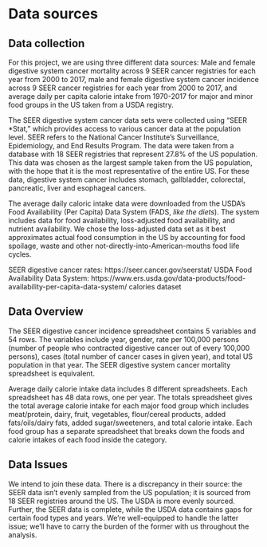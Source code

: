 # Data sources

## Data collection


For this project, we are using three different data sources: Male and female digestive system cancer mortality across 9 SEER cancer registries for each year from 2000 to 2017, male and female digestive system cancer incidence across 9 SEER cancer registries for each year from 2000 to 2017, and average daily per capita calorie intake from 1970-2017 for major and minor food groups in the US taken from a USDA registry.

The SEER digestive system cancer data sets were collected using "SEER *Stat," which provides access to various cancer data at the population level. SEER refers to the National Cancer Institute's Surveillance, Epidemiology, and End Results Program. The data were taken from a database with 18 SEER registries that represent 27.8% of the US population. This data was chosen as the largest sample taken from the US population, with the hope that it is the most representative of the entire US. For these data, digestive system cancer includes stomach, gallbladder, colorectal, pancreatic, liver and esophageal cancers.

The average daily caloric intake data were downloaded from the USDA's Food Availability (Per Capita) Data System (FADS, *like the diets*). The system includes data for food availability, loss-adjusted food availability, and nutrient availability. We chose the loss-adjusted data set as it best approximates actual food consumption in the US by accounting for food spoilage, waste and other not-directly-into-American-mouths food life cycles.

SEER digestive cancer rates: https://seer.cancer.gov/seerstat/
USDA Food Availability Data System: https://www.ers.usda.gov/data-products/food-availability-per-capita-data-system/ calories dataset

## Data Overview

The SEER digestive cancer incidence spreadsheet contains 5 variables and 54 rows. The variables include year, gender, rate per 100,000 persons (number of people who contracted digestive cancer out of every 100,000 persons), cases (total number of cancer cases in given year), and total US population in that year. The SEER digestive system cancer mortality spreadsheet is equivalent.

Average daily calorie intake data includes 8 different spreadsheets. Each spreadsheet has 48 data rows, one per year. The totals spreadsheet gives the total average calorie intake for each major food group which includes meat/protein, dairy, fruit, vegetables, flour/cereal products, added fats/oils/dairy fats, added sugar/sweeteners, and total calorie intake. Each food group has a separate spreadsheet that breaks down the foods and calorie intakes of each food inside the category.

## Data Issues

We intend to join these data. There is a discrepancy in their source: the SEER data isn't evenly sampled from the US population; it is sourced from 18 SEER registries around the US. The USDA is more evenly sourced. Further, the SEER data is complete, while the USDA data contains gaps for certain food types and years. We're well-equipped to handle the latter issue; we'll have to carry the burden of the former with us throughout the analysis.
